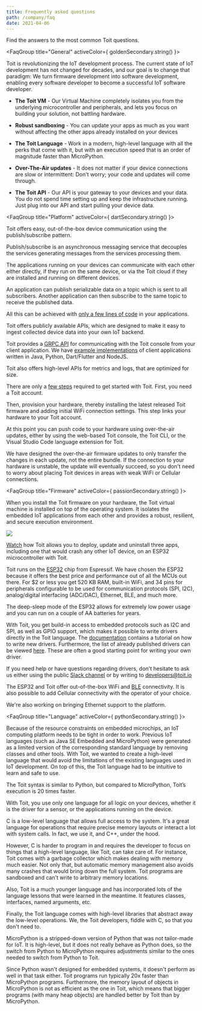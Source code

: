 ```yaml
---
title: Frequently asked questions
path: /company/faq
date: 2021-04-06
---
```



<PageTitle title="Frequently asked questions" subTitle="FAQ" />

<Section paddingTop="small">

<CenteredBlock>

Find the answers to the most common Toit questions.

</CenteredBlock>

<FaqGroup title="General" activeColor={ goldenSecondary.string() }>
<FaqEntry question="Why Toit?">

Toit is revolutionizing the IoT development process. The current state of IoT development has not changed for decades, and our goal
is to change that paradigm: We turn firmware development into software development, enabling every software developer to become a
successful IoT software developer.

</FaqEntry>
<FaqEntry question="How is Toit different from other IoT platforms?">

- **The Toit VM** - Our Virtual Machine completely isolates you from the
  underlying microcontroller and peripherals, and lets you focus on building your
  solution, not battling hardware.

- **Robust sandboxing** - You can update your apps as much as you want without
  affecting the other apps already installed on your devices

- **The Toit Language** - Work in a modern, high-level language with all the
  perks that come with it, but with an execution speed that is an order of
  magnitude faster than MicroPython.

- **Over-The-Air updates** - It does not matter if your device connections are
  slow or intermittent: Don't worry; your code and updates will come through.

- **The Toit API** - Our API is your gateway to your devices and your data. You
  do not spend time setting up and keep the infrastructure running. Just plug into
  our API and start pulling your device data.

</FaqEntry>
</FaqGroup>

<FaqGroup title="Platform" activeColor={ dartSecondary.string() }>
<FaqEntry question="How do my devices communicate with each other using Toit?">

Toit offers easy, out-of-the-box device communication using the publish/subscribe pattern.

Publish/subscribe is an asynchronous messaging service that decouples the services generating messages from the services processing them.

The applications running on your devices can communicate with each other either directly, if they run on the same device, or via the Toit cloud
if they are installed and running on different devices.

An application can publish serializable data on a topic which is sent to all subscribers. Another application can then subscribe to the same
topic to receive the published data.

All this can be achieved with [only a few lines of code](https://docs.toit.io/tutorials/pubsub/pubsubext) in your applications.

</FaqEntry>
<FaqEntry question="How can I get the device data into my own backend?">

Toit offers publicly available APIs, which are designed to make it easy to ingest collected device data into your own IoT backend.

Toit provides a [GRPC API](https://docs.toit.io/apis/api) for communicating with the Toit console from your client application.
We have [example implementations](https://github.com/toitware/api) of client applications written in Java, Python, Dart/Flutter and NodeJS.

Toit also offers high-level APIs for metrics and logs, that are optimized for size.

</FaqEntry>
<FaqEntry question="How fast can I get started using Toit on my hardware?">

There are only a [few steps](https://docs.toit.io/getstarted/quick_start) required to get started with Toit. First, you need a Toit account.

Then, provision your hardware, thereby installing the latest released Toit firmware and adding initial WiFi connection settings.
This step links your hardware to your Toit account.

At this point you can push code to your hardware using over-the-air updates, either by using the web-based Toit console, the Toit CLI, or 
the Visual Studio Code language extension for Toit.

</FaqEntry>
<FaqEntry question="How fast are over-the-air firmware updates of my devices?">

We have designed the over-the-air firmware updates to only transfer the changes in each update, not the entire bundle.
If the connection to your hardware is unstable, the update will eventually succeed, so you don't need to worry about placing Toit devices in areas
with weak WiFi or Cellular connections.

</FaqEntry>
</FaqGroup>

<FaqGroup title="Firmware" activeColor={ passionSecondary.string() }>
<FaqEntry question="Why add a virtual machine to an embedded device?">

When you install the Toit firmware on your hardware, the Toit virtual machine is installed on top of the operating system.
It isolates the embedded IoT applications from each other and provides a robust, resilient, and secure execution environment.

<img class="graphic" src={theStack} />

[Watch](https://www.youtube.com/watch?v=Nh83qoq0nKU) how
Toit allows you to deploy, update and uninstall three apps, including one that
would crash any other IoT device, on an ESP32 microcontroller with Toit.

</FaqEntry>
<FaqEntry question="Which chip models does Toit support?">

Toit runs on the [ESP32](https://www.espressif.com/en/products/socs/esp32) chip
from Espressif. We have chosen the ESP32 because it offers the best price and performance
out of all the MCUs out there. For $2 or less you get 520 KB RAM, built-in WiFi,
and 34 pins for peripherals configurable to be used for communication
protocols (SPI, I2C), analog/digital interfacing (ADC/DAC), Ethernet, BLE, and much
more.

The deep-sleep mode of the ESP32 allows for extremely low power usage and
you can run on a couple of AA batteries for years.

</FaqEntry>
<FaqEntry question="How do I write my own driver in Toit?">

With Toit, you get build-in access to embedded protocols such as I2C and SPI, as well as GPIO support, which makes it possible to write drivers directly in the Toit language.
The [documentation](https://docs.toit.io/hardware/drivers/write/sparkfun_joystick) contains a tutorial on how to write new drivers.
Furthermore, the list of already published drivers can be viewed [here](https://docs.toit.io/hardware/drivers/driverslist). 
These are often a good starting point for writing your own driver.

If you need help or have questions regarding drivers, don't hesitate to ask us either using the public [Slack channel](chat.toit.io)
or by writing to developers@toit.io

</FaqEntry>
<FaqEntry question="Which types of connectivity does Toit offer?">

The ESP32 and Toit offer out-of-the-box WiFi and [BLE](https://docs.toit.io/tutorials/ble/basic) connectivity. It is also possible
to add Cellular connectivity with the operator of your choice.

We're also working on bringing Ethernet support to the platform.

</FaqEntry>
</FaqGroup>

<FaqGroup title="Language" activeColor={ pythonSecondary.string() }>
<FaqEntry question="Why create a new programming language?">

Because of the resource constraints on embedded microchips, an IoT computing
platform needs to be tight in order to work.
Previous IoT languages (such as Java SE Embedded and MicroPython) were generated
as a limited version of the corresponding standard language by removing classes
and other tools. With Toit, we wanted to create a high-level language that
would avoid the limitations of the existing languages used in IoT development.
On top of this, the Toit language had to be intuitive to learn and safe to use.

The Toit syntax is similar to Python, but compared to MicroPython, Toit’s execution
is 20 times faster.

With Toit, you use only one language for all logic on your devices, whether it
is the driver for a sensor, or the applications running on the device.

</FaqEntry>

<FaqEntry question="Why use Toit over C?">

C is a low-level language that allows full access to the system. It's a great
language for operations that require precise memory layouts or interact a lot
with system calls. In fact, we use it, and C++, under the hood.

However, C is harder to program in and requires the developer to focus on things
that a high-level language, like Toit, can take care of. For instance, Toit
comes with a garbage collector which makes dealing with memory much easier. Not
only that, but automatic memory management also avoids many crashes that would
bring down the full system. Toit programs are sandboxed and can't write to
arbitrary memory locations.

Also, Toit is a much younger language and has incorporated lots of the language
lessons that were learned in the meantime. It features classes, interfaces,
named arguments, etc.

Finally, the Toit language comes with high-level libraries that abstract away
the low-level operations. We, the Toit developers, fiddle with C, so that you
don't need to.

</FaqEntry>

<FaqEntry question="Why use Toit over MicroPython?">

MicroPython is a stripped-down version of Python that was not tailor-made for
IoT. It is high-level, but it does not really behave as Python does, so the
switch from Python to MicroPython requires adjustments similar to the ones
needed to switch from Python to Toit.

Since Python wasn't designed for embedded systems, it doesn't perform as well in
that task either. Toit programs run typically 20x faster than MicroPython
programs. Furthermore, the memory layout of objects in MicroPython is not as
efficient as the one in Toit, which means that bigger programs (with many heap
objects) are handled better by Toit than by MicroPython.

</FaqEntry>

</FaqGroup>
</Section>
